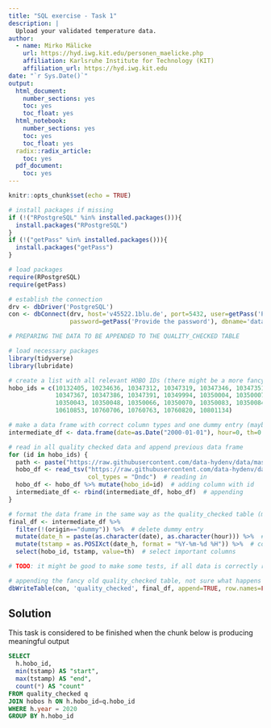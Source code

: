 ```yaml
---
title: "SQL exercise - Task 1"
description: |
  Upload your validated temperature data.
author:
  - name: Mirko Mälicke
    url: https://hyd.iwg.kit.edu/personen_maelicke.php
    affiliation: Karlsruhe Institute for Technology (KIT)
    affiliation_url: https://hyd.iwg.kit.edu
date: "`r Sys.Date()`"
output:  
  html_document:
    number_sections: yes
    toc: yes
    toc_float: yes
  html_notebook:
    number_sections: yes
    toc: yes
    toc_float: yes
  radix::radix_article:
    toc: yes
  pdf_document:
    toc: yes
---
```


```r
knitr::opts_chunk$set(echo = TRUE)

# install packages if missing
if (!("RPostgreSQL" %in% installed.packages())){
  install.packages("RPostgreSQL")
}
if (!("getPass" %in% installed.packages())){
  install.packages("getPass")
}

# load packages
require(RPostgreSQL)
require(getPass)

# establish the connection
drv <- dbDriver('PostgreSQL')
con <- dbConnect(drv, host='v45522.1blu.de', port=5432, user=getPass('Provide the user'), 
                 password=getPass('Provide the password'), dbname='datamanagement')
```

```r
# PREPARING THE DATA TO BE APPENDED TO THE QUALITY_CHECKED TABLE

# load necessary packages
library(tidyverse)
library(lubridate)

# create a list with all relevant HOBO IDs (there might be a more fancy way to do this)
hobo_ids = c(10132405, 10234636, 10347312, 10347319, 10347346, 10347351, 10347357, 10347359, 10347364,
             10347367, 10347386, 10347391, 10349994, 10350004, 10350007, 10350009, 10350032, 10350033,
             10350043, 10350048, 10350066, 10350070, 10350083, 10350084, 10350090, 10350099, 10350105,
             10610853, 10760706, 10760763, 10760820, 10801134)

# make a data frame with correct column types and one dummy entry (maybe just create an empty data frame with right column types)
intermediate_df <- data.frame(date=as.Date("2000-01-01"), hour=0, th=0.0, origin="dummy", hobo_id=0, stringsAsFactors=FALSE)

# read in all quality checked data and append previous data frame
for (id in hobo_ids) {
  path <- paste("https://raw.githubusercontent.com/data-hydenv/data/master/hobo/2020/_02hourly/",as.character(id),"_Th.tsv", sep="")
  hobo_df <- read_tsv("https://raw.githubusercontent.com/data-hydenv/data/master/hobo/2020/_02hourly/10347359_Th.tsv",
                      col_types = "Dndc")  # reading in
  hobo_df <- hobo_df %>% mutate(hobo_id=id)  # adding column with id
  intermediate_df <- rbind(intermediate_df, hobo_df)  # appending
}

# format the data frame in the same way as the quality_checked table (might be a bit awkward, but it works)
final_df <- intermediate_df %>%
  filter(!(origin=="dummy")) %>%  # delete dummy entry
  mutate(date_h = paste(as.character(date), as.character(hour))) %>%  # throw date and time together as string
  mutate(tstamp = as.POSIXct(date_h, format = "%Y-%m-%d %H")) %>%  # convert into right format
  select(hobo_id, tstamp, value=th)  # select important columns

# TODO: it might be good to make some tests, if all data is correctly read in!

# appending the fancy old quality_checked table, not sure what happens if this code is run again!
dbWriteTable(con, 'quality_checked', final_df, append=TRUE, row.names=FALSE)
```

## Solution

This task is considered to be finished when the chunk below is producing meaningful output

```sql
SELECT 
  h.hobo_id,
  min(tstamp) AS "start",
  max(tstamp) AS "end",
  count(*) AS "count"
FROM quality_checked q
JOIN hobos h ON h.hobo_id=q.hobo_id
WHERE h.year = 2020
GROUP BY h.hobo_id
```

